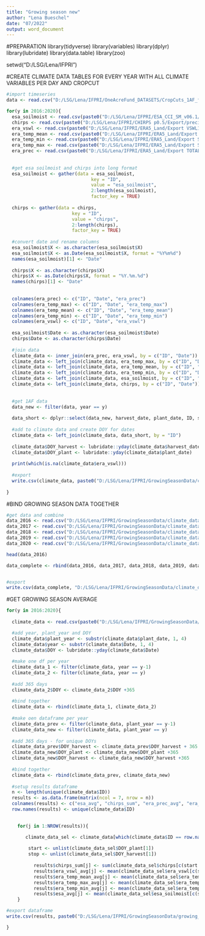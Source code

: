 ---
title: "Growing season new"
author: "Lena Bueschel"
date: "07/2022"
output: word_document
---

#PREPARATION 
library(tidyverse)
library(variables)
library(dplyr)
library(lubridate)
library(data.table)
library(zoo)

setwd("D:/LSG/Lena/IFPRI")


#CREATE CLIMATE DATA TABLES FOR EVERY YEAR WITH ALL CLIMATE VARIABLES PER DAY AND CROPCUT 
```{r}
#import timeseries 
data <- read.csv("D:/LSG/Lena/IFPRI/OneAcreFund_DATASETS/CropCuts_1AF_finalselection.csv")

for(y in 2016:2020){
  esa_soilmoist <- read.csv(paste0("D:/LSG/Lena/IFPRI/ESA_CCI_SM_v06.1/Export Survey2021/cc_maize/soilmoist_daily_",y,"_new.csv"))
  chirps <- read.csv(paste0("D:/LSG/Lena/IFPRI/CHIRPS p0.5/Export/precipitation_daily_",y,"_new.csv"))
  era_vswl <- read.csv(paste0("D:/LSG/Lena/IFPRI/ERA5_Land/Export VSWL1/vswl1_daily_",y,"_new.csv"))
  era_temp_mean <- read.csv(paste0("D:/LSG/Lena/IFPRI/ERA5_Land/Export SURFACE_TEMP/surface_temp_daily_mean_",y,"_new.csv"))
  era_temp_min <- read.csv(paste0("D:/LSG/Lena/IFPRI/ERA5_Land/Export SURFACE_TEMP/surface_temp_daily_min_",y,"_new.csv"))
  era_temp_max <- read.csv(paste0("D:/LSG/Lena/IFPRI/ERA5_Land/Export SURFACE_TEMP/surface_temp_daily_max_",y,"_new.csv"))
  era_prec <- read.csv(paste0("D:/LSG/Lena/IFPRI/ERA5_Land/Export TOTAL_PREC/tp_daily_",y,"_new.csv"))
  
  
  #get esa soilmoist and chirps into long format
  esa_soilmoist <- gather(data = esa_soilmoist,
                               key = "ID",
                               value = "esa_soilmoist",
                               2:length(esa_soilmoist),
                               factor_key = TRUE)
  
  chirps <- gather(data = chirps,
                        key = "ID", 
                        value = "chirps",
                        2:length(chirps),
                        factor_key = TRUE)
  
  #convert date and rename columns 
  esa_soilmoist$X <- as.character(esa_soilmoist$X)
  esa_soilmoist$X <- as.Date(esa_soilmoist$X, format = "%Y%m%d")
  names(esa_soilmoist)[1] <- "Date"
  
  chirps$X <- as.character(chirps$X)
  chirps$X <- as.Date(chirps$X, format = "%Y.%m.%d")
  names(chirps)[1] <- "Date"
  
  
  colnames(era_prec) <- c("ID", "Date", "era_prec")
  colnames(era_temp_max) <- c("ID", "Date", "era_temp_max")
  colnames(era_temp_mean) <- c("ID", "Date", "era_temp_mean")
  colnames(era_temp_min) <- c("ID", "Date", "era_temp_min")
  colnames(era_vswl) <- c("ID", "Date", "era_vswl")
  
  esa_soilmoist$Date <- as.character(esa_soilmoist$Date)
  chirps$Date <- as.character(chirps$Date)
  
  #join data 
  climate_data <- inner_join(era_prec, era_vswl, by = c("ID", "Date"))
  climate_data <- left_join(climate_data, era_temp_max, by = c("ID", "Date"))
  climate_data <- left_join(climate_data, era_temp_mean, by = c("ID", "Date"))
  climate_data <- left_join(climate_data, era_temp_min, by = c("ID", "Date"))
  climate_data <- left_join(climate_data, esa_soilmoist, by = c("ID", "Date"))
  climate_data <- left_join(climate_data, chirps, by = c("ID", "Date"))
  
  
  #get 1AF data 
  data_new <- filter(data, year == y)
  
  data_short <- dplyr::select(data_new, harvest_date, plant_date, ID, survey)
  
  #add to climate data and create DOY for dates 
  climate_data <- left_join(climate_data, data_short, by = "ID")
  
  climate_data$DOY_harvest <- lubridate::yday(climate_data$harvest_date)
  climate_data$DOY_plant <- lubridate::yday(climate_data$plant_date)
    
  print(which(is.na(climate_data$era_vswl)))
  
  #export 
  write.csv(climate_data, paste0("D:/LSG/Lena/IFPRI/GrowingSeasonData/climate_data_growseas_",y,"_new.csv"), row.names = F)
  
}

```

#BIND GROWING SEASON DATA TOGETHER
```{r}
#get data and combine
data_2016 <- read.csv("D:/LSG/Lena/IFPRI/GrowingSeasonData/climate_data_growseas_2016_new.csv")
data_2017 <- read.csv("D:/LSG/Lena/IFPRI/GrowingSeasonData/climate_data_growseas_2017_new.csv")
data_2018 <- read.csv("D:/LSG/Lena/IFPRI/GrowingSeasonData/climate_data_growseas_2018_new.csv")
data_2019 <- read.csv("D:/LSG/Lena/IFPRI/GrowingSeasonData/climate_data_growseas_2019_new.csv")
data_2020 <- read.csv("D:/LSG/Lena/IFPRI/GrowingSeasonData/climate_data_growseas_2020_new.csv")

head(data_2016)

data_complete <- rbind(data_2016, data_2017, data_2018, data_2019, data_2020)


#export 
write.csv(data_complete, "D:/LSG/Lena/IFPRI/GrowingSeasonData/climate_data_growseas_complete.csv", row.names = F)

```

#GET GROWING SEASON AVERAGE 
```{r}
for(y in 2016:2020){
  
  climate_data <- read.csv(paste0("D:/LSG/Lena/IFPRI/GrowingSeasonData/climate_data_growseas_",y,"_new.csv"))

  #add year, plant_year and DOY 
  climate_data$plant_year <- substr(climate_data$plant_date, 1, 4)
  climate_data$year <- substr(climate_data$Date, 1, 4)
  climate_data$DOY <- lubridate::yday(climate_data$Date)
  
  #make one df per year 
  climate_data_1 <- filter(climate_data, year == y-1)
  climate_data_2 <- filter(climate_data, year == y)
  
  #add 365 days 
  climate_data_2$DOY <- climate_data_2$DOY +365
  
  #bind together 
  climate_data <- rbind(climate_data_1, climate_data_2)
    
  #make oen dataframe per year
  climate_data_prev <- filter(climate_data, plant_year == y-1)
  climate_data_new <- filter(climate_data, plant_year == y)
  
  #add 365 days - for unique DOYs
  climate_data_prev$DOY_harvest <- climate_data_prev$DOY_harvest + 365
  climate_data_new$DOY_plant <- climate_data_new$DOY_plant +365
  climate_data_new$DOY_harvest <- climate_data_new$DOY_harvest +365
  
  #bind together 
  climate_data <- rbind(climate_data_prev, climate_data_new)
  
  #setup results dataframe
  n <- length(unique(climate_data$ID))
  results <- as.data.frame(matrix(ncol = 7, nrow = n))
  colnames(results) <- c("esa_avg", "chirps_sum", "era_prec_avg", "era_temp_max_avg", "era_temp_mean_avg", "era_temp_min_avg", "era_vswl_avg")
  row.names(results) <- unique(climate_data$ID)
  

    for(j in 1:NROW(results)){

       climate_data_sel <- climate_data[which(climate_data$ID == row.names(results)[j]),]
  
        start <- unlist(climate_data_sel$DOY_plant[1])
        stop <- unlist(climate_data_sel$DOY_harvest[1])
        
          results$chirps_sum[j] <- sum(climate_data_sel$chirps[c(start:stop)], na.rm = TRUE)
          results$era_vswl_avg[j] <- mean(climate_data_sel$era_vswl[c(start:stop)], na.rm = TRUE)
          results$era_temp_mean_avg[j] <- mean(climate_data_sel$era_temp_mean[c(start:stop)], na.rm = TRUE)
          results$era_temp_max_avg[j] <- mean(climate_data_sel$era_temp_max[c(start:stop)], na.rm = TRUE)
          results$era_temp_min_avg[j] <- mean(climate_data_sel$era_temp_min[c(start:stop)], na.rm = TRUE)
          results$esa_avg[j] <- mean(climate_data_sel$esa_soilmoist[c(start:stop)], na.rm = TRUE)
    } 

#export dataframe 
write.csv(results, paste0("D:/LSG/Lena/IFPRI/GrowingSeasonData/growing_season_average_",y,"_new.csv"), row.names = F)

}

```
